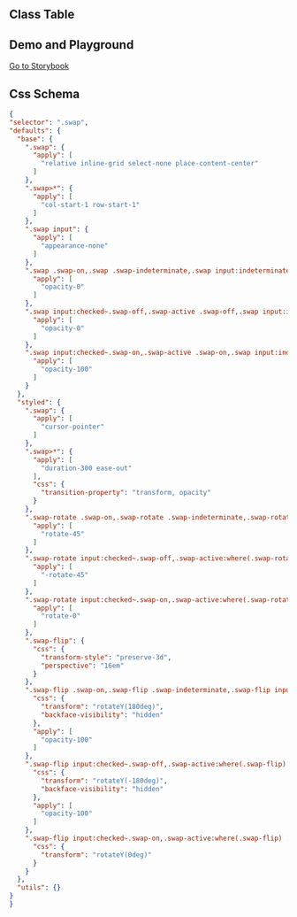 
## Class Table

<CssTable name="swap" />

## Demo and Playground

[Go to Storybook](https://story.ui.icebreaker.top/?path=/docs/general-swap--docs)

## Css Schema

```json
{
"selector": ".swap",
"defaults": {
  "base": {
    ".swap": {
      "apply": [
        "relative inline-grid select-none place-content-center"
      ]
    },
    ".swap>*": {
      "apply": [
        "col-start-1 row-start-1"
      ]
    },
    ".swap input": {
      "apply": [
        "appearance-none"
      ]
    },
    ".swap .swap-on,.swap .swap-indeterminate,.swap input:indeterminate~.swap-on": {
      "apply": [
        "opacity-0"
      ]
    },
    ".swap input:checked~.swap-off,.swap-active .swap-off,.swap input:indeterminate~.swap-off": {
      "apply": [
        "opacity-0"
      ]
    },
    ".swap input:checked~.swap-on,.swap-active .swap-on,.swap input:indeterminate~.swap-indeterminate": {
      "apply": [
        "opacity-100"
      ]
    }
  },
  "styled": {
    ".swap": {
      "apply": [
        "cursor-pointer"
      ]
    },
    ".swap>*": {
      "apply": [
        "duration-300 ease-out"
      ],
      "css": {
        "transition-property": "transform, opacity"
      }
    },
    ".swap-rotate .swap-on,.swap-rotate .swap-indeterminate,.swap-rotate input:indeterminate~.swap-on": {
      "apply": [
        "rotate-45"
      ]
    },
    ".swap-rotate input:checked~.swap-off,.swap-active:where(.swap-rotate) .swap-off,.swap-rotate input:indeterminate~.swap-off": {
      "apply": [
        "-rotate-45"
      ]
    },
    ".swap-rotate input:checked~.swap-on,.swap-active:where(.swap-rotate) .swap-on,.swap-rotate input:indeterminate~.swap-indeterminate": {
      "apply": [
        "rotate-0"
      ]
    },
    ".swap-flip": {
      "css": {
        "transform-style": "preserve-3d",
        "perspective": "16em"
      }
    },
    ".swap-flip .swap-on,.swap-flip .swap-indeterminate,.swap-flip input:indeterminate~.swap-on": {
      "css": {
        "transform": "rotateY(180deg)",
        "backface-visibility": "hidden"
      },
      "apply": [
        "opacity-100"
      ]
    },
    ".swap-flip input:checked~.swap-off,.swap-active:where(.swap-flip) .swap-off,.swap-flip input:indeterminate~.swap-off": {
      "css": {
        "transform": "rotateY(-180deg)",
        "backface-visibility": "hidden"
      },
      "apply": [
        "opacity-100"
      ]
    },
    ".swap-flip input:checked~.swap-on,.swap-active:where(.swap-flip) .swap-on,.swap-flip input:indeterminate~.swap-indeterminate": {
      "css": {
        "transform": "rotateY(0deg)"
      }
    }
  },
  "utils": {}
}
}
```
